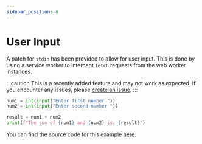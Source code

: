 ```yaml
---
sidebar_position: 8
---
```


# User Input

A patch for `stdin` has been provided to allow for user input. This is done by using a service worker to intercept `fetch` requests from the web worker instances.

:::caution
This is a recently added feature and may not work as expected. If you encounter any issues, please [create an issue](https://github.com/elilambnz/react-py/issues/new?labels=bug).
:::

```python
num1 = int(input("Enter first number "))
num2 = int(input("Enter second number "))

result = num1 + num2
print(f"The sum of {num1} and {num2} is: {result}")
```

You can find the source code for this example [here](https://github.com/elilambnz/react-py/blob/main/website/src/components/Input.tsx).
